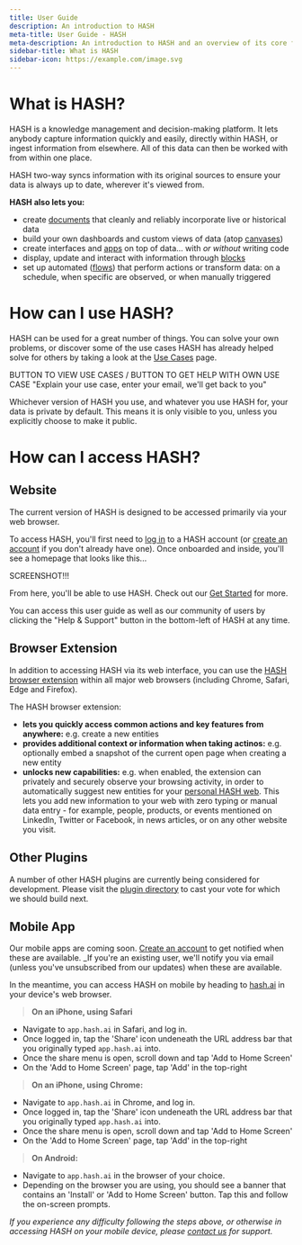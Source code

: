 ```yaml
---
title: User Guide
description: An introduction to HASH
meta-title: User Guide - HASH
meta-description: An introduction to HASH and an overview of its core features and capabilities
sidebar-title: What is HASH
sidebar-icon: https://example.com/image.svg
---
```


# What is HASH?

HASH is a knowledge management and decision-making platform. It lets anybody capture information quickly and easily, directly within HASH, or ingest information from elsewhere. All of this data can then be worked with from within one place.

HASH two-way syncs information with its original sources to ensure your data is always up to date, wherever it's viewed from.

**HASH also lets you:**

- create [documents](https://hash.ai/guides/pages/documents) that cleanly and reliably incorporate live or historical data
- build your own dashboards and custom views of data (atop [canvases](https://hash.ai/guides/pages/canvases))
- create interfaces and [apps](https://hash.ai/guides/apps) on top of data... with _or without_ writing code
- display, update and interact with information through [blocks](https://hash.ai/guide/blocks)
- set up automated ([flows](https://hash.ai/guide/flows)) that perform actions or transform data: on a schedule, when specific are observed, or when manually triggered

# How can I use HASH?

HASH can be used for a great number of things. You can solve your own problems, or discover some of the use cases HASH has already helped solve for others by taking a look at the [Use Cases](https://hash.ai/guide/introduction/use-cases) page.

BUTTON TO VIEW USE CASES / BUTTON TO GET HELP WITH OWN USE CASE "Explain your use case, enter your email, we'll get back to you"

Whichever version of HASH you use, and whatever you use HASH for, your data is private by default. This means it is only visible to you, unless you explicitly choose to make it public.

# How can I access HASH?

## Website

The current version of HASH is designed to be accessed primarily via your web browser.

To access HASH, you'll first need to [log in](https://app.hash.ai/login) to a HASH account (or [create an account](https://app.hash.ai/signup) if you don't already have one). Once onboarded and inside, you'll see a homepage that looks like this...

SCREENSHOT!!!

From here, you'll be able to use HASH. Check out our [Get Started](https://hash.ai/guide/introduction/get-started) for more.

You can access this user guide as well as our community of users by clicking the "Help & Support" button in the bottom-left of HASH at any time.

## Browser Extension

In addition to accessing HASH via its web interface, you can use the [HASH browser extension](https://hash.ai/integrations#plugins) within all major web browsers (including Chrome, Safari, Edge and Firefox).

The HASH browser extension:

- **lets you quickly access common actions and key features from anywhere:** e.g. create a new entities
- **provides additional context or information when taking actinos:** e.g. optionally embed a snapshot of the current open page when creating a new entity
- **unlocks new capabilities:** e.g. when enabled, the extension can privately and securely observe your browsing activity, in order to automatically suggest new entities for your [personal HASH web](https://hash.ai/guide/webs). This lets you add new information to your web with zero typing or manual data entry - for example, people, products, or events mentioned on LinkedIn, Twitter or Facebook, in news articles, or on any other website you visit.

## Other Plugins

A number of other HASH plugins are currently being considered for development. Please visit the [plugin directory](https://hash.ai/integrations#plugins) to cast your vote for which we should build next.

## Mobile App

Our mobile apps are coming soon. [Create an account](https://app.hash.ai/signup) to get notified when these are available. _If you're an existing user, we'll notify you via email (unless you've unsubscribed from our updates) when these are available.

In the meantime, you can access HASH on mobile by heading to [hash.ai](https://app.hash.ai/) in your device's web browser.

> **On an iPhone, using Safari**
- Navigate to `app.hash.ai` in Safari, and log in.
- Once logged in, tap the 'Share' icon undeneath the URL address bar that you originally typed `app.hash.ai` into.
- Once the share menu is open, scroll down and tap 'Add to Home Screen'
- On the 'Add to Home Screen' page, tap 'Add' in the top-right

> **On an iPhone, using Chrome:**
- Navigate to `app.hash.ai` in Chrome, and log in.
- Once logged in, tap the 'Share' icon undeneath the URL address bar that you originally typed `app.hash.ai` into.
- Once the share menu is open, scroll down and tap 'Add to Home Screen'
- On the 'Add to Home Screen' page, tap 'Add' in the top-right

> **On Android:**
- Navigate to `app.hash.ai` in the browser of your choice.
- Depending on the browser you are using, you should see a banner that contains an 'Install' or 'Add to Home Screen' button. Tap this and follow the on-screen prompts.

_If you experience any difficulty following the steps above, or otherwise in accessing HASH on your mobile device, please [contact us](https://hash.ai/contact) for support._